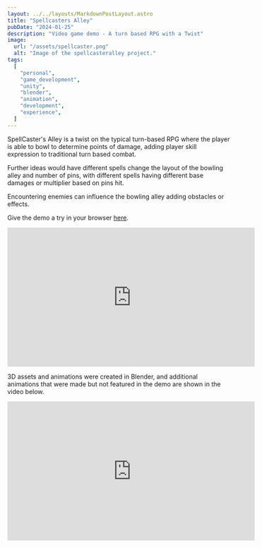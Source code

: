 ```yaml
---
layout: ../../layouts/MarkdownPostLayout.astro
title: "Spellcasters Alley"
pubDate: "2024-01-25"
description: "Video game demo - A turn based RPG with a Twist"
image:
  url: "/assets/spellcaster.png"
  alt: "Image of the spellcasteralley project."
tags:
  [
    "personal",
    "game_development",
    "unity",
    "blender",
    "animation",
    "development",
    "experience",
  ]
---
```


SpellCaster's Alley is a twist on the typical turn-based RPG where the player is able to bowl to determine points of damage, adding player skill expression to traditional turn based combat.

Further ideas would have different spells change the layout of the bowling alley and number of pins, with different spells having different base damages or multiplier based on pins hit.

Encountering enemies can influence the bowling alley adding obstacles or effects.

Give the demo a try in your browser [here](https://antoinedujardin.com/unity/).

<iframe
  width="560"
  height="315"
  src="https://www.youtube.com/embed/Qt8XVTzANug?si=3v9Yt5NBWZCqaFoX"
  title="YouTube video player"
  frameborder="0"
  allow="accelerometer; autoplay; clipboard-write; encrypted-media; gyroscope; picture-in-picture; web-share"
  allowfullscreen
></iframe>

3D assets and animations were created in Blender, and additional animations that were made but not featured in the demo are shown in the video below.

<iframe
  width="560"
  height="315"
  src="https://www.youtube.com/embed/guUQn_Qnh60?si=ku4kNmp0sNez9H2R"
  title="YouTube video player"
  frameborder="0"
  allow="accelerometer; autoplay; clipboard-write; encrypted-media; gyroscope; picture-in-picture; web-share"
  allowfullscreen
></iframe>
